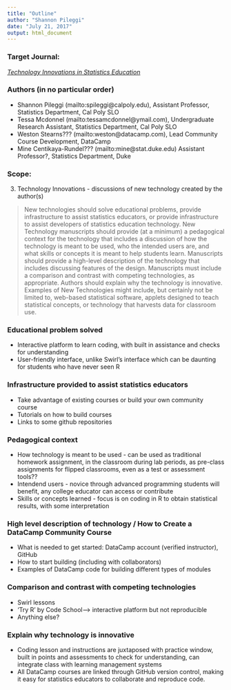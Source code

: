 ```yaml
---
title: "Outline"
author: "Shannon Pileggi"
date: "July 21, 2017"
output: html_document
---
```


### Target Journal: 
[*Technology Innovations in Statistics Education*](http://escholarship.org/uc/uclastat_cts_tise)

### Authors (in no particular order)
+ Shannon Pileggi (mailto:spileggi@calpoly.edu), Assistant Professor, Statistics Department, Cal Poly SLO
+ Tessa Mcdonnel (mailto:tessamcdonnel@ymail.com), Undergraduate Research Assistant, Statistics Department, Cal Poly SLO
+ Weston Stearns??? (mailto:weston@datacamp.com), Lead Community Course Development, DataCamp
+ Mine Centikaya-Rundel??? (mailto:mine@stat.duke.edu) Assistant Professor?, Statistics Department, Duke

### Scope:
(3) Technology Innovations - discussions of new technology created by the author(s) 

 > New technologies should solve educational problems, provide infrastructure to assist statistics educators, or provide infrastructure to assist developers of statistics education technology. New Technology manuscripts should provide (at a minimum) a pedagogical context for the technology that includes a discussion of how the technology is meant to be used, who the intended users are, and what skills or concepts it is meant to help students learn. Manuscripts should provide a high-level description of the technology that includes discussing features of the design. Manuscripts must include a comparison and contrast with competing technologies, as appropriate. Authors should explain why the technology is innovative. Examples of New Technologies might include, but certainly not be limited to, web-based statistical software, applets designed to teach statistical concepts, or technology that harvests data for classroom use.
 
### Educational problem solved
+ Interactive platform to learn coding, with built in assistance and checks for understanding
+ User-friendly interface, unlike Swirl's interface which can be daunting for students who have never seen R
 
### Infrastructure provided to assist statistics educators
+ Take advantage of existing courses or build your own community course
+ Tutorials on how to build courses
+ Links to some github repositories

 
### Pedagogical context
+ How technology is meant to be used - can be used as traditional homework assignment, in the classroom during lab periods, as pre-class assignments for flipped classrooms, even as a  test or assessment tools??
+ Intendend users - novice through advanced programming students will benefit, any college educator can access or contribute
+ Skills or concepts learned - focus is on coding in R to obtain statistical results, with some interpretation

### High level description of technology / How to Create a DataCamp Community Course
+ What is needed to get started:  DataCamp account (verified instructor), GitHub
+ How to start building (including with collaborators)
+ Examples of DataCamp code for building different types of modules

### Comparison and contrast with competing technologies  
+ Swirl lessons
+ 'Try R' by Code School--> interactive platform but not reproducible
+ Anything else?


### Explain why technology is innovative
+ Coding lesson and instructions are juxtaposed with practice window, built in points and assessments to check for understanding, can integrate class with learning management systems
+ All DataCamp courses are linked through GitHub version control, making it easy for statistics educators to collaborate and reproduce code.

